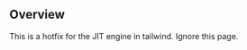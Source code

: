 
<Meta
  title="Foundations/JIT"
/>

<!--- Component documentation -->


## Overview
This is a hotfix for the JIT engine in tailwind. Ignore this page.

<div class="">
  <div class="h-3 w-3"></div>
  <div class="h-4 w-4"></div>
  <div class="h-5 w-5"></div>
  <div class="h-6 w-6"></div>
  <div class="h-7 w-7"></div>
  <div class="h-8 w-8"></div>
  <div class="h-9 w-9"></div>
  <div class="h-10 w-10"></div>
  <div class="h-11 w-11"></div>
  <div class="h-12 w-12"></div>
  <div class="h-16 w-16"></div>
  <div class="h-20 w-20"></div>
  <div class="h-24 w-24"></div>

  <div class="translate-x-6"></div>
  <div class="translate-x-8"></div>
  <div class="translate-x-10"></div>
  <div class="translate-x-12"></div>
</div>
